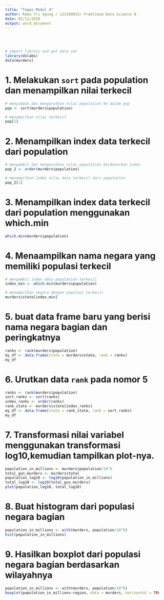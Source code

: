 ```yaml
---
title: "Tugas Modul 4"
author: Rama Tri Agung / 123180053/ Praktikum Data Science B
date: 05/11/2020
output: word_document
---
```


<br/><br/>
```r
# import library and get data set
library(dslabs)
data(murders)
```

# 1. Melakukan `sort` pada population dan menampilkan nilai terkecil
```r
# menyimpan dan mengurutkan nilai population ke dalam pop
pop <- sort(murders$population)

# menampilkan nilai terkecil
pop[1]
```

# 2. Menampilkan index data terkecil dari population
```r
# mengambil dan mengurutkan nilai population berdasarkan index
pop_2 <- order(murders$population)

# menampilkan index nilai data terkecil dari population
pop_2[1]
```

# 3. Menampilkan index data terkecil dari population menggunakan which.min
```r
which.min(murders$population)
```

# 4. Menaampilkan nama negara yang memiliki populasi terkecil
```r
# mengambil index data population terkecil
index_min <- which.min(murders$population)

# menampilkan negara dengan populasi terkecil
murders$state[index_min]
```

# 5. buat data frame baru yang berisi nama negara bagian dan peringkatnya
```r
ranks <- rank(murders$population)
my_df <- data.frame(state = murders$state, rank = ranks)
my_df
```

# 6. Urutkan data `rank` pada nomor 5
```r
ranks <- rank(murders$population)
sort_ranks <- sort(ranks)
index_ranks <- order(ranks)
rank_state <- murders$state[index_ranks]
my_df <- data.frame(state = rank_state, rank = sort_ranks)
my_df
```

# 7. Transformasi nilai variabel menggunakan transformasi log10,kemudian tampilkan plot-nya.
```r
population_in_millions <- murders$population/10^6
total_gun_murders <- murders$total
population_log10 <- log10(population_in_millions)
total_log10 <- log10(total_gun_murders)
plot(population_log10, total_log10)
```

# 8. Buat histogram dari populasi negara bagian
```r
population_in_millions <- with(murders, population/10^6)
hist(population_in_millions)
```

# 9. Hasilkan boxplot dari populasi negara bagian berdasarkan wilayahnya
```r
population_in_millions <- with(murders, population/10^6)
boxplot(population_in_millions~region, data = murders, horizontal = TRUE)
```
